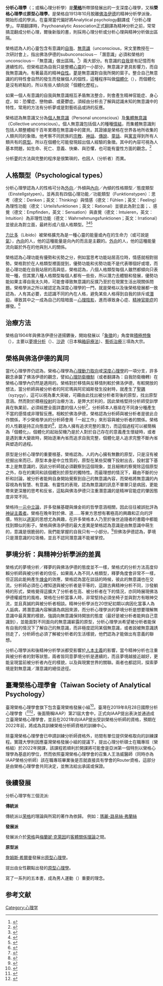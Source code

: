 {{Psychology}}
{{psychoanalysis}}
'''分析心理學'''（{{lang-en|Analytical psychology}}；或稱心理分析學）是'''[[荣格|荣格]]'''所帶頭發展出的一支深度心理學，又稱'''榮格心理學'''或'''原型心理學'''。是榮格自1913年10月脫離[[佛洛伊德|佛洛伊德]]的精神分析學派後，開始形成的學派。在臺灣當代偏好將Analytical psychology翻譯成「分析心理學」。早期翻譯時，Psychoanalytic Association正式翻譯為精神分析之前，常常搞混翻成分析心理，爾後新版的書，則採用心理分析或分析心理與精神分析做出區隔。

榮格認為人的心靈包含有意識的[[自我|自我]]、[[無意識|無意識]]（unconscious，宋文里教授在一次研討會上，指出佛洛伊德的subunconscious－「潛意識」必須和榮格的unconscious－「無意識」做出區隔。<ref>{{cite web |author1=陳心冕 |author2=宋文里 |title=103年科技部經典譯注系列秋季講座 |url=http://club.ntu.edu.tw/~luisachang/103_classic_translate/speech2.html |website=國立台灣大學學生社團 |access-date=2021-09-06 |archive-date=2021-09-06 |archive-url=https://web.archive.org/web/20210906050430/http://club.ntu.edu.tw/~luisachang/103_classic_translate/speech2.html |dead-url=no }}</ref>）兩大部分。有意識的[[自我|自我]]是有記憶而有連續性的。但榮格認為自我只是整體[[心靈|心靈]]的一小部分，無意識才更具影響力，而自我無意識內，有著最高的精神[[自性|自性]]。[[夢|夢]]是無意識對自我所開的窗子。整合自己無意識的的特性會自然的發生而發展個人的個性，這種程序叫做[[個體化|個體化]]（{{tsl|en|Individuation}}），而個體化是沒有終點的，所以有些人傾向說「個體化歷程」。

如果一個人有意識的自我與無意識相互矛盾無法整合，則會產生精神官能症、身心症，如：恐懼症、戀物癖、或憂鬱症。須經由分析去了解與認識未知的無意識中的特性，常用的方法有分析夢或是對藝術品或詩的反應。

榮格認為無意識又分為[[個人無意識|個人無意識]]（Personal unconscious）及[[集體無意識|集體無意識]]（Collective unconscious）。個人無意識包括個人的種種[[情結|情結]]，而集體無意識則包括人類整體經千百年累積在無意識中的寶貝。其證據是榮格在世界各地所收集的人類共同的象徵。他考察不同民族的[[宗教|宗教]]、[[神話|神話]]、[[傳說|傳說]]、[[童話|童話]]、與[[寓言|寓言]]得到所有人類共有的[[原型|原型]]。所以在個體化可能發現超出個人經驗的象徵。其中的內容可視為人基本問題，如生命、死亡、意義、快樂、與恐懼，也可能有靈性方面的觀念。<ref>{{cite book |author1=卡爾·古斯塔夫·榮格 |editor=莊仲黎 |title=榮格論自我與無意識 |date=2019-10-09|publisher=商周出版 |location=臺灣 |isbn=9789864777259}}</ref>

分析[[夢|夢]]的方法與完整的程序是很繁瑣的，也因人（分析者）而異。

== 人格類型（Psychological types） ==
分析心理學認為人的性格可分為[[外向|外向]]／外傾與[[內向|內向]]／內傾的性格類型／態度類型（Einstellgstypen）。並再具有四個心理功能／功能類型（Funktionstypen）：思考（德文：Denken；英文：Thinking）與情感（德文：Fühlen；英文：Feeling）為理性功能（德文：Urteilsfunktionen；英文：Rational）並彼此為對立面；、感覺（德文：Empfinden，英文：Sensation）與直覺（德文：Intuieren，英文：Intuition）為非理性功能（德文：Wahrnehmungsfunktionen；英文：Irrational）並彼此為對立面，最終形成八個人格類型。<ref>{{cite web |author1=Diese Ausgabe |title=Psychologische Typen |url=https://www.getabstract.com/de/zusammenfassung/psychologische-typen/7141 |website=getabstract |publisher=Patmos |accessdate=2011 |archive-date=2021-09-06 |archive-url=https://web.archive.org/web/20210906074502/https://www.getabstract.com/de/zusammenfassung/psychologische-typen/7141 |dead-url=no }}</ref><ref>{{cite web |author1=鍾穎 |title=【榮格經典：《分析心理學的理論與實踐》】01 |url=https://philosopheroccultism.wordpress.com/2020/12/02/%e3%80%90%e6%a6%ae%e6%a0%bc%e7%b6%93%e5%85%b8%ef%bc%9a%e5%88%86%e6%9e%90%e5%bf%83%e7%90%86%e5%ad%b8%e7%9a%84%e7%90%86%e8%ab%96%e8%88%87%e5%af%a6%e8%b8%90%e3%80%9101/ |website=愛智者書窩 |accessdate=2020-12-02 |archive-date=2021-09-06 |archive-url=https://web.archive.org/web/20210906074425/https://philosopheroccultism.wordpress.com/2020/12/02/%E3%80%90%E6%A6%AE%E6%A0%BC%E7%B6%93%E5%85%B8%EF%BC%9A%E5%88%86%E6%9E%90%E5%BF%83%E7%90%86%E5%AD%B8%E7%9A%84%E7%90%86%E8%AB%96%E8%88%87%E5%AF%A6%E8%B8%90%E3%80%9101/ |dead-url=no }}</ref><ref>{{cite book |author1=卡爾·古斯塔夫·榮格 |editor=莊仲黎 |title=榮格論心理類型 |date=2017-11-11|publisher=商周出版 |location=臺灣 |isbn=9789864773503}}</ref>

[[力比多|力比多]]（Libido）被榮格擴充為是一種心靈的能量或內在的生命力（或可說是[[氣|氣]]），[[內向|內向]]的人，他的這種能量是向內的而且是主觀的。[[外向|外向]]的人，他的這種能量流向屬於外在的他與別人的關係。

榮格認為心理功能有優勢和劣勢之分，例如當思考功能站居高位時，情感就相對弱勢。榮格對於在人格類型裡面提到，優勢功能和劣勢功能不是代表哪個好或壞，而是心理功能在自我站居的高與低，榮格認為，八個人格類型每個人雖然都傾向只表現一種，但其實八種人格類型每個人都有一些些，所以潛力去體驗和發展，優勢功能如果主導自我太久時，可能會導致無意識的反撲乃至於在現實生活出現關係問題。榮格學派之所以被認定為深度心理學的一門，就是榮格以及後榮格發展都一致認為，人有其必要，去認識不同的內在人格，避免某些人格得到自我的排斥或[[潛抑|潛抑]]，導致其中之一成為自己的陰暗面－[[心理陰影|心理陰影]]，進而導致身心症、[[精神官能症|精神官能症]]的爆發。<ref>{{cite book |author1=卡爾·古斯塔夫·榮格 |author2=瑪麗-路易絲·弗蘭絲 |author3=阿妮拉·賈菲 |author4=約瑟夫．韓得生 |author5=尤蘭得．雅柯比 |coauthors=余德慧校訂 |editor=龔卓軍 |title=人及其象徵：榮格思想精華 |date=2013-08-09|publisher=立緒文化 |location=臺灣 |isbn=9789866513817}}</ref>

== 治療方法 ==
榮格自1904年與佛洛伊德分道揚鑣後，開始發展以「[[象徵|象徵]]的」角度做[[積極想像|積極想像]]（{{tsl|en|Immaginazione}}），主要以[[夢境分析|夢境分析]]（{{tsl|en|Dream interpretation}}）、[[沙遊|沙遊]]（日本稱[[箱庭療法|箱庭療法]]）、[[藝術治療|藝術治療]]三項為大宗。

== 榮格與佛洛伊德的異同 ==
當代心理學界仍認為，榮格心理學為[[心理動力取向|心理動力取向]]或[[深度心理學|深度心理學]]的一項分支，許多觀念承襲了佛洛伊德的觀念，譬如[[心理防衛機制|心理防衛機制]]（或者翻譯為：自我防衛機轉）在榮格心理學內仍然是適用的。榮格對於移情與反移情則較於佛洛伊德，有較開放的想法，當分析師與被分析者的阿尼瑪與阿尼姆斯發生投射時，就產生了[[聖耦|聖耦]]（syzygy），這可以視為重大突破，可藉由此找出被分析者背後的原型，找出原型意涵。然而對於積極[[投射|投射]]的治療方法，是弊大於利的，因此榮格堅持分析師受訓學員在執業前，必須經歷全面詳盡的個人分析<ref>{{cite book |author1= Daryl Sharp |translator=李佳怡 |title=榮格心理學不插電講堂：我的大象生活 |date=2016-01-05|publisher=城邦印書館 |location=臺灣 |isbn=9789869267014}}</ref>，分析師本人極易在不同身分種產生不當的感情或非理智反應。相較於佛洛伊德，榮格認為分析師與被分析者是彼此合作關係，不少榮格學派的分析師會用「一起工作」來形容與被分析者的關係。榮格的人性觀是持正向態度的<ref>{{cite book |author1=Gerald Corey |title=Theory and Practice of Counseling and Psychotherapy |date=2016-01-01|publisher=Cengage Learning |location=USA |isbn=978-1305263727}}</ref>，認為人擁有追求完整的潛力，而這個過程可以被簡稱為「個體化」，個體化的起始契機乃是於人對於自己存在的意義產生懷疑時，或者是遇到重大變故時，開始逐漸內省而追求自我完整，個體化是人追求完整不斷內省與塑造的過程。

原型是分析心理學的重要根基，榮格認為，人的內心擁有無數的原型，只是沒有被挖掘出來而已，原型本身是中立性質的，原型在某些契機下投射出去，投射當下基本上是無意識的，因此分析師就必須觀察到這個現象，並且細微的察覺除這個原型之外，存在的異同和該個體別於原型的獨特性。而最理想的情況下，藉由不斷的分析和討論，被分析者能夠自身開始覺察到自己的無意識內容，而榮格將無意識的內容視為有智慧、有意識、有靈性的表現，認為無意識的訊息不單單只是病因，更能帶來更深層的思考和反省，這點與佛洛伊德只注重潛意識的是精神官能症的肇因態度非常不同。

榮格持[[一元中立論|一元中立論]]，許多發展基礎與煉金術的哲學意涵相關，因此往往被誤批評為[[神祕主義者|神祕主義者]]。榮格在晚年對於佛、道......等東方思想有著極高的興趣和正向的評價，特別以[[道家|道家]]的思想尤為興趣，在許多榮格本人乃至於後世追隨者的書籍中都能找到類似的影子。榮格與佛洛伊德的最大差異是榮格認為意識是由無意識中萌生的，意識是很脆弱的，我們能掌握的自我只有一小部分。<ref>{{cite book |author1=安‧凱斯蒙 |editor=廖世德 |title=榮格：分析心理學巨擘 |date=2004-01-10|publisher=生命潛能 |location=臺灣 |isbn=9789578292888}}</ref>但佛洛伊德認為，夢境只是潛意識的垃圾桶，並且不認同潛意識不能被掌控。

== 夢境分析：與精神分析學派的差異 ==
榮格式的夢境分析／釋夢的與佛洛伊德的態度並不一樣，榮格式的分析方法高度仰賴分析師與被分析者的信任，如果兩人為不同人格類型，釋夢角度會非常不一樣，但正因此能夠產生[[煉金|煉金]]的效應，榮格認為當在談話的時候，彼此的無意識也在交流。分析師必須在心裡知道與被分析者是平等的，這跟古典精神分析不同，沙發躺椅的形式，榮格覺得這擴大了分析者在高、被分析者在下的情況，亦同時展現佛洛伊德權威性的風格，榮格在分析當事人時，非常堅持必須坐椅子並與對方有眼神交流，並且真誠的與被分析者相談。精神分析學派在20世紀初期以病因化當事人為人詬病，將潛意識內容解讀為病因來源，而分析心理學派的夢境分析是想要理解無意識中最真實的樣貌，強調向無意識保持開放的態度（最好是被分析者能夠自己意識到），並能面對不同面向的無意識嶄露的原型，分析心理學派希望被分析者能保有自我的情況下了解自己的無意識，而非極度認同某個無意識，或者說被無意識誘拐走了，分析師也必須了解被分析者的生活樣貌，他們認為才能做出有意義的聯想。

分析心理學派和後精神分析學派都受影響於[[人本主義|人本主義]]的影響，當今精神分析也注重與被分析者的對等狀態，兩者皆同意夢境分析是連續的，而且夢境越接近越好，更能呈現當前被分析者內在的樣貌，以及與現實世界的關聯。兩者也都認同，探索夢境是對無意識／潛意識的絕佳途徑。

== 臺灣榮格心理學會（Taiwan Society of Analytical Psychology） ==
臺灣榮格心理學會旗下包含臺灣榮格發展小組<ref>{{cite web |author1=王浩威 |author2=陳俊霖 |author3=呂旭亞 |title=關於臺灣榮格發展小組 Taiwan Jung Developing Group |url=https://junggroup.pixnet.net/blog/category/2403662 |website=臺灣榮格發展小組 |access-date=2021-09-06 |archive-date=2021-09-06 |archive-url=https://web.archive.org/web/20210906074426/https://junggroup.pixnet.net/blog/category/2403662 |dead-url=no }}</ref>。臺灣在2019年8月28日國際分析心理學會（{{tsl|en|International Association for Analytical Psychology}}<ref>{{cite news |author1=Group Members of IAAP |title=International Association for Analytical Psychology |url=https://iaap.org/ |accessdate=2021-09-06 |archive-date=2022-03-08 |archive-url=https://web.archive.org/web/20220308184101/https://iaap.org/ |dead-url=no }}</ref><ref>{{cite web |author1=CC共同編輯者 |title=International Association for Analytical Psychology |url=https://en.wikipedia.org/wiki/International_Association_for_Analytical_Psychology |website=English Wikipedia |access-date=2021-09-06 |archive-date=2022-02-21 |archive-url=https://web.archive.org/web/20220221150028/https://en.wikipedia.org/wiki/International_Association_for_Analytical_Psychology |dead-url=no }}</ref>，後面簡稱IAAP）第21屆大會中，正式向IAAP提出表決並通過成立臺灣榮格心理學會，並且在2021年向IAAP提出受訓榮格分析師的資格，預期在2022年前，將成為具訓練榮格分析師資格的訓練中心。

除臺灣榮格心理學會已申請訓練分析師資格外，坊間有單位提供榮格取向的訓練課程。實踐大學則因應臺灣榮格發展小組的提議下，提出心理分析碩士在職專班（榮格組）於2022年開課，該課程若順利於開課將可能會是亞洲第一個特別以榮格心理學為基底的學位，然而依照臺灣榮格心理學會的召集人王浩威醫師（同時亦為IAAP榮格分析師）該在職專班畢業後是否就直接具有學會的Router資格，這部分是由榮格心理學會共同決定，並無法給出承諾或保證。

== 後續發展 ==
分析心理学有三個流派:

'''傳統派'''

傳統派以[[荣格|荣格]]的理論與所寫的著作為依歸。
例如：[[瑪麗-路易絲·弗蘭絲|瑪麗-路易絲·弗蘭絲]]

'''發展派'''

發展派介於[[荣格|荣格]]與[[梅蘭妮·克萊因|梅蘭妮·克萊因]]的[[客體關係理論|客體關係理論]]之間。

'''原型派'''

[[詹姆斯·希爾曼|詹姆斯·希爾曼]]發展出[[原型心理學|原型心理學]]。

{{tsl|en|Marion Woodman|Marion Woodman}}提出由女性觀點出發的[[原型心理學|原型心理學]]。

{{tsl|en|Robert L. Moore|Robert L. Moore}}寫了一系列的五本書，成為男人運動（{{tsl|en|men's movement|men's movement}}）重要的理念。

==参考文献==
{{reflist}}

{{分析心理学}}
{{Jung}}
{{authority control}}

[[Category:心理学|Category:心理学]]